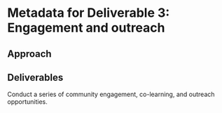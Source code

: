 # Metadata for Deliverable 3: Engagement and outreach

## Approach

## Deliverables

Conduct a series of community engagement, co-learning, and outreach opportunities.
